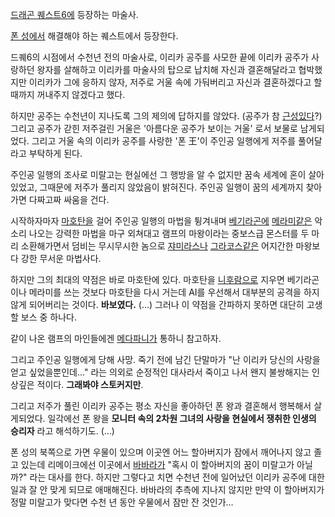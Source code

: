 [[드래곤 퀘스트6]]에 등장하는 마술사.

[[폰 성]]에서 해결해야 하는 퀘스트에서 등장한다.

드퀘6의 시점에서 수천년 전의 마술사로, 이리카 공주를 사모한 끝에 이리카 공주가 사랑하던 왕자를 살해하고 이리카를 마술사의 탑으로 납치해 자신과 결혼해달라고 협박했지만 이리카가 그에 응하지 않자, 저주로 거울 속에 가둬버리고 자신과 결혼하겠다고 할 때까지 꺼내주지 않겠다고 했다.

하지만 공주는 수천년이 지나도록 그의 제의에 답하지를 않았다. (공주가 참 [[근성]]있다?) 그리고 공주가 갇힌 저주걸린 거울은 '아름다운 공주가 보이는 거울' 로서 보물로 남게되었다. 그리고 거울 속의 이리카 공주를 사랑한 '폰 王'이 주인공 일행에게 저주를 풀어달라고 부탁하게 된다.


주인공 일행의 조사로 미랄고는 현실에선 그 행방을 알 수 없지만 꿈속 세계에 혼이 살아있었고, 그때문에 저주가 풀리지 않았음이 밝혀진다. 주인공 일행이 꿈의 세계까지 찾아가면 다짜고짜 싸움을 건다.

시작하자마자 [[마호탄]]을 걸어 주인공 일행의 마법을 튕겨내며 [[베기라곤]]에 [[메라미]]같은 악소리 나오는 강력한 마법을 마구 외쳐대고 램프의 마왕이라는 중보스급 몬스터를 두 마리 소환해가면서 덤비는 무시무시한 놈으로 [[쟈미라스]]나 [[그라코스]]같은 어지간한 마왕보다 강한 무서운 마법사다.

하지만 그의 최대의 약점은 바로 마호탄에 있다. 마호탄을 [[니후람]]으로 지우면 베기라곤이나 메라미를 쓰는 것보다 마호탄을 다시 거는데 AI를 우선해서 대부분의 공격을 하지 않게 되어버리는 것이다. '''바보였다.''' (...) 그러나 이 약점을 간파하지 못하면 대단히 고생할 보스 중 하나다.

같이 나온 램프의 마인들에겐 [[메다파니]]가 통하니 참고하자.


그리고 주인공 일행에게 당해 사망. 죽기 전에 남긴 단말마가 "난 이리카 당신의 사랑을 얻고 싶었을뿐인데..." 라는 의외로 순정적인 대사라서 죽이고 나서 왠지 불쌍해지는 인상깊은 적이다. '''그래봐야 스토커지만'''.

그리고 저주가 풀린 이리카 공주는 평소 자신을 좋아하던 폰 왕과 결혼해서 행복해서 살게되었다. 일각에선 폰 왕을 '''모니터 속의 2차원 그녀의 사랑을 현실에서 쟁취한 인생의 승리자''' 라고 해석하기도. (...)


폰 성의 북쪽으로 가면 우물이 있으며 이곳엔 어느 할아버지가 잠에서 깨어나지 않고 졸고 있는데 리메이크에선 이곳에서 [[바바라]]가 "혹시 이 할아버지의 꿈이 미랄고가 아닐까?" 라는 대사를 한다. 하지만 그렇다고 치면 수천년 전에 일어났던 이리카 공주에 대한 일과 잘 안 맞게 되므로 애매해진다. 바바라의 추측에 지나지 않지만 만약 이 할아버지가 정말 미랄고가 맞다면 수천 년 동안 우물에서 잠만 잔 것인가...
